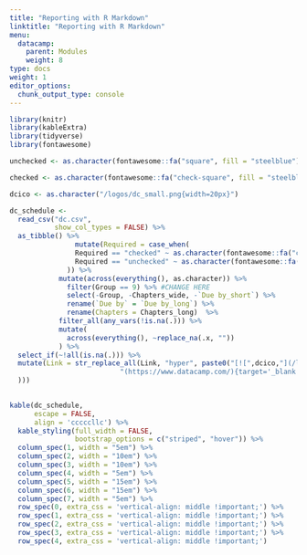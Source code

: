 ```yaml
---
title: "Reporting with R Markdown"
linktitle: "Reporting with R Markdown"
menu:
  datacamp:
    parent: Modules
    weight: 8
type: docs
weight: 1
editor_options: 
  chunk_output_type: console
---
```


```r
library(knitr)
library(kableExtra)
library(tidyverse)
library(fontawesome)
```

```r
unchecked <- as.character(fontawesome::fa("square", fill = "steelblue"))

checked <- as.character(fontawesome::fa("check-square", fill = "steelblue"))

dcico <- as.character("/logos/dc_small.png{width=20px}")

dc_schedule <-  
  read_csv("dc.csv",
           show_col_types = FALSE) %>%
  as_tibble() %>%
                mutate(Required = case_when(
                Required == "checked" ~ as.character(fontawesome::fa("check-circle", fill = "#428bca", height = "15px")),
                Required == "unchecked" ~ as.character(fontawesome::fa("times-circle", fill = "#d9534f", height = "15px"))
              )) %>%
            mutate(across(everything(), as.character)) %>%
              filter(Group == 9) %>% #CHANGE HERE
              select(-Group, -Chapters_wide, -`Due by_short`) %>%
              rename(`Due by` = `Due by_long`) %>%
              rename(Chapters = Chapters_long)  %>%
            filter_all(any_vars(!is.na(.))) %>% 
            mutate(
              across(everything(), ~replace_na(.x, ""))
            ) %>%
  select_if(~!all(is.na(.))) %>%
  mutate(Link = str_replace_all(Link, "hyper", paste0("[![",dcico,"](/logos/dc-ico.png 'Slack Icon'){width=20px}]",
                           "(https://www.datacamp.com/){target='_blank'}"
  )))
  
```

```r
kable(dc_schedule, 
      escape = FALSE,
      align = 'cccccllc') %>%
  kable_styling(full_width = FALSE,
                bootstrap_options = c("striped", "hover")) %>%
  column_spec(1, width = "5em") %>%
  column_spec(2, width = "10em") %>%
  column_spec(3, width = "10em") %>%
  column_spec(4, width = "5em") %>%
  column_spec(5, width = "15em") %>%
  column_spec(6, width = "15em") %>%
  column_spec(7, width = "5em") %>%
  row_spec(0, extra_css = 'vertical-align: middle !important;') %>%
  row_spec(1, extra_css = 'vertical-align: middle !important;') %>%
  row_spec(2, extra_css = 'vertical-align: middle !important;') %>%
  row_spec(3, extra_css = 'vertical-align: middle !important;') %>%
  row_spec(4, extra_css = 'vertical-align: middle !important;')
```
